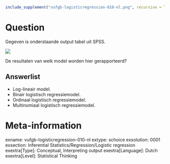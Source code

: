 ```{r, echo = FALSE, results = "hide"}
include_supplement("vufgb-logisticregression-010-nl.png", recursive = TRUE)
```

Question
========
Gegeven is onderstaande output tabel uit SPSS. 

![](vufgb-logisticregression-010-nl.png)

De resultaten van welk model worden hier gerapporteerd?

Answerlist
----------
* Log-lineair model.
* Binair logistisch regressiemodel.
* Ordinaal logistisch regressiemodel.
* Multinomiaal logistisch regressiemodel.

Meta-information
================
exname: vufgb-logisticregression-010-nl
extype: schoice
exsolution: 0001
exsection: Inferential Statistics/Regression/Logistic regression
exextra[Type]: Conceptual, Interpreting output
exextra[Language]: Dutch
exextra[Level]: Statistical Thinking